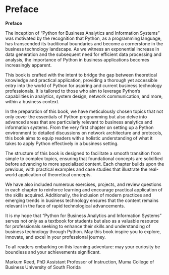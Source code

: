 # Preface {.unnumbered}

**Preface**

The inception of "Python for Business Analytics and Information Systems" was motivated by the recognition that Python, as a programming language, has transcended its traditional boundaries and become a cornerstone in the business technology landscape. As we witness an exponential increase in data generation and the subsequent need for efficient data processing and analysis, the importance of Python in business applications becomes increasingly apparent.

This book is crafted with the intent to bridge the gap between theoretical knowledge and practical application, providing a thorough yet accessible entry into the world of Python for aspiring and current business technology professionals. It is tailored to those who aim to leverage Python’s capabilities in analytics, system design, network communication, and more, within a business context.

In the preparation of this book, we have meticulously chosen topics that not only cover the essentials of Python programming but also delve into advanced areas that are particularly relevant to business analytics and information systems. From the very first chapter on setting up a Python environment to detailed discussions on network architecture and protocols, this book aims to equip readers with a holistic understanding of what it takes to apply Python effectively in a business setting.

The structure of this book is designed to facilitate a smooth transition from simple to complex topics, ensuring that foundational concepts are solidified before advancing to more specialized content. Each chapter builds upon the previous, with practical examples and case studies that illustrate the real-world application of theoretical concepts.

We have also included numerous exercises, projects, and review questions in each chapter to reinforce learning and encourage practical application of the skills acquired. Additionally, the inclusion of modern practices and emerging trends in business technology ensures that the content remains relevant in the face of rapid technological advancements.

It is my hope that "Python for Business Analytics and Information Systems" serves not only as a textbook for students but also as a valuable resource for professionals seeking to enhance their skills and understanding of business technology through Python. May this book inspire you to explore, innovate, and excel in your professional journey.

To all readers embarking on this learning adventure: may your curiosity be boundless and your achievements significant.

Markum Reed, PhD
Assistant Professor of Instruction, Muma College of Business
University of South Florida